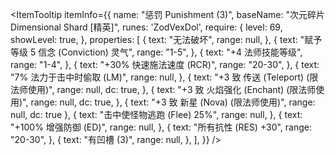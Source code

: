 
<ItemTooltip
  itemInfo={{
    name: "惩罚 Punishment (3)",
    baseName: "次元碎片 Dimensional Shard [精英]",
    runes: 'ZodVexDol',
    require: {
      level: 69,
      showLevel: true,
    },
    properties: [
      {
        text: "无法破坏",
        range: null,
      },
      {
        text: "赋予等级 5 信念 (Conviction) 灵气",
        range: "1-5",
      },
      {
        text: "+4 法师技能等级",
        range: "1-4",
      },
      {
        text: "+30% 快速施法速度 (RCR)",
        range: "20-30",
      },
      {
        text: "7% 法力于击中时偷取 (LM)",
        range: null,
      },
      {
        text: "+3 致 传送 (Teleport) (限法师使用)",
        range: null,
        dc: true,
      },
      {
        text: "+3 致 火焰强化 (Enchant) (限法师使用)",
        range: null,
        dc: true,
      },
      {
        text: "+3 致 新星 (Nova) (限法师使用)",
        range: null,
        dc: true
      },
      {
        text: "击中使怪物逃跑 (Flee) 25%",
        range: null,
      },
      {
        text: "+100% 增强防御 (ED)",
        range: null,
      },
      {
        text: "所有抗性 (RES) +30",
        range: "20-30",
      },
      {
        text: "有凹槽 (3)",
        range: null,
      },
    ],
  }}
/>
